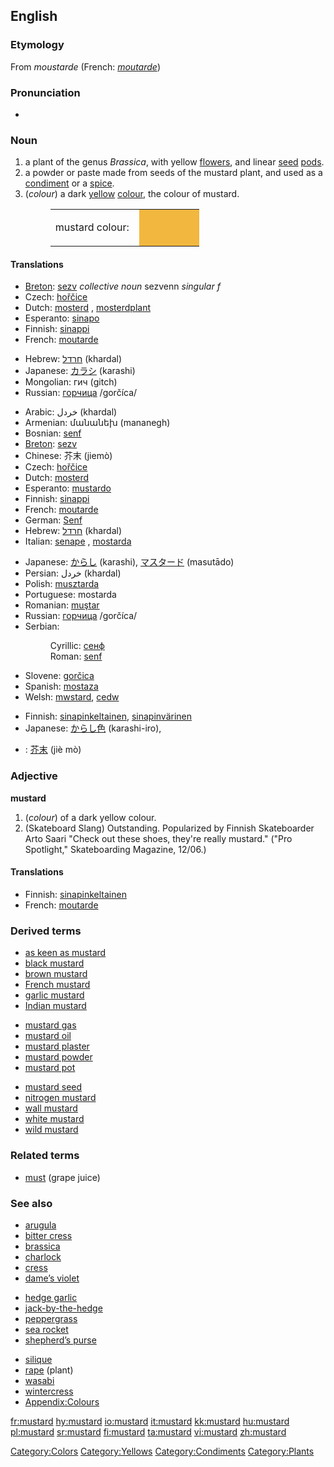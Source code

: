 {{wikipediapl|mustard}}
==English==

===Etymology===
From {{OF.}} ''moustarde'' (French: ''[[moutarde]]'')

===Pronunciation===
*{{audio|en-us-mustard.ogg|Audio (US)}}

===Noun===
{{en-noun}}

# <!--NPlant-->a plant of the genus ''Brassica'', with yellow [[flower]]s, and linear [[seed]] [[pod]]s.
# <!--NCondiment-->a powder or paste made from seeds of the mustard plant, and used as a [[condiment]] or a [[spice]].
# <!--NColour-->(''colour'') a dark [[yellow]] [[color|colour]], the colour of mustard.
#:<table><tr><td>mustard colour: &nbsp;</td><td bgcolor="#F2B73F" width="80">&nbsp; </td></tr></table>

====Translations====
{{trans-top|plant}}
*[[Breton]]: [[sezv]] ''collective noun'' sezvenn ''singular f''
*Czech: [[hořčice]] {{f}}
*Dutch: [[mosterd]] {{m}}, [[mosterdplant]] {{m}}
*Esperanto: [[sinapo]]
*Finnish: [[sinappi]]
*French: [[moutarde]] {{f}}
{{trans-mid}}
*Hebrew: [[חרדל]] (khardal) {{m}}
*Japanese: [[カラシ]] (karashi)
*Mongolian: гич (gitch)
*Russian: [[горчица]] /gorčíca/ {{f}}
{{trans-bottom}}

{{trans-top|condiment}}
*Arabic: خردل (khardal)
*Armenian: մանանեխ  (mananegh)
*Bosnian: [[senf#Bosnian|senf]] {{m}}
*[[Breton]]: [[sezv]] {{m}}
*Chinese: 芥末 (jiemò)
*Czech: [[hořčice]] {{f}}
*Dutch: [[mosterd]] {{m}}
*Esperanto: [[mustardo]]
*Finnish: [[sinappi]]
*French: [[moutarde]] {{f}}
*German: [[Senf]] {{m}}
*Hebrew: [[חרדל]] (khardal) {{m}}
*Italian: [[senape]] {{f}}, [[mostarda]] {{f}}
{{trans-mid}}
*Japanese: [[からし]] (karashi), [[マスタード]] (masutādo)
*Persian: خردل (khardal)
*Polish: [[musztarda]] {{f}}
*Portuguese: mostarda
*Romanian: [[muştar]] {{n}}
*Russian: [[горчица]] /gorčíca/ {{f}}
*Serbian:
*:Cyrillic: [[сенф#Serbian|сенф]] {{m}}
*:Roman: [[senf#Serbian|senf]] {{m}}
*Slovene: [[gorčica]] {{f}}
*Spanish: [[mostaza]] {{f}}
*Welsh: [[mwstard]], [[cedw]]
{{trans-bottom}}

{{trans-top|colour}}
*Finnish: [[sinapinkeltainen]], [[sinapinvärinen]]
*Japanese: [[からし色]] (karashi-iro),
{{trans-mid}}
{{trans-bottom}}

{{checktrans}}
<!--Remove this section once all of the translations below have been moved into the tables above.-->
{{trans-top|translations to be checked}}
*{{ttbc|Chinese}}: [[芥末]] (jiè mò)
{{trans-bottom}}

===Adjective===
'''mustard'''

# <!--AdjColour-->(''colour'') of a dark yellow colour.
#  (Skateboard Slang)  Outstanding.  Popularized by Finnish Skateboarder Arto Saari "Check out these shoes, they're really mustard." ("Pro Spotlight,"  Skateboarding Magazine, 12/06.)

====Translations====
{{trans-top|of the colour of mustard}}
*Finnish: [[sinapinkeltainen]]
*French: [[moutarde]]
{{trans-mid}}
{{trans-bottom}}

===Derived terms===
{{top3}}
*[[as keen as mustard]]
*[[black mustard]]
*[[brown mustard]]
*[[French mustard]]
*[[garlic mustard]]
*[[Indian mustard]]
{{mid3}}
*[[mustard gas]]
*[[mustard oil]]
*[[mustard plaster]]
*[[mustard powder]]
*[[mustard pot]]
{{mid3}}
*[[mustard seed]]
*[[nitrogen mustard]]
*[[wall mustard]]
*[[white mustard]]
*[[wild mustard]]
{{bottom}}

===Related terms===
*[[must]] (grape juice)

===See also===
{{top3}}
*[[arugula]]
*[[bitter cress]]
*[[brassica]]
*[[charlock]]
*[[cress]]
*[[dame’s violet]]
{{mid3}}
*[[hedge garlic]]
*[[jack-by-the-hedge]]
*[[peppergrass]]
*[[sea rocket]]
*[[shepherd’s purse]]
{{mid3}}
*[[silique]]
*[[rape]] (plant)
*[[wasabi]]
*[[wintercress]]
*[[Wiktionary_Appendix:Colours|Appendix:Colours]]
{{bottom}}

[[Category:Colors]]
[[Category:Yellows]]
[[Category:Condiments]]
[[Category:Plants]]

[[fr:mustard]]
[[hy:mustard]]
[[io:mustard]]
[[it:mustard]]
[[kk:mustard]]
[[hu:mustard]]
[[pl:mustard]]
[[sr:mustard]]
[[fi:mustard]]
[[ta:mustard]]
[[vi:mustard]]
[[zh:mustard]]